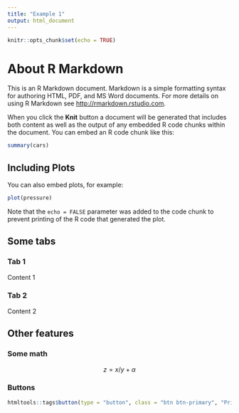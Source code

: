 ```yaml
---
title: "Example 1"
output: html_document
---
```


```r
knitr::opts_chunk$set(echo = TRUE)
```

# About R Markdown

This is an R Markdown document. Markdown is a simple formatting syntax for authoring HTML, PDF, and MS Word documents. For more details on using R Markdown see <http://rmarkdown.rstudio.com>.

When you click the **Knit** button a document will be generated that includes both content as well as the output of any embedded R code chunks within the document. You can embed an R code chunk like this:

```r
summary(cars)
```

## Including Plots

You can also embed plots, for example:

```r
plot(pressure)
```

Note that the `echo = FALSE` parameter was added to the code chunk to prevent printing of the R code that generated the plot.

## Some tabs {.tabset}

### Tab 1

Content 1

### Tab 2

Content 2

## Other features 

### Some math

$$
z = x/y + \alpha
$$

### Buttons 

```r
htmltools::tags$button(type = "button", class = "btn btn-primary", "Primary")
```
